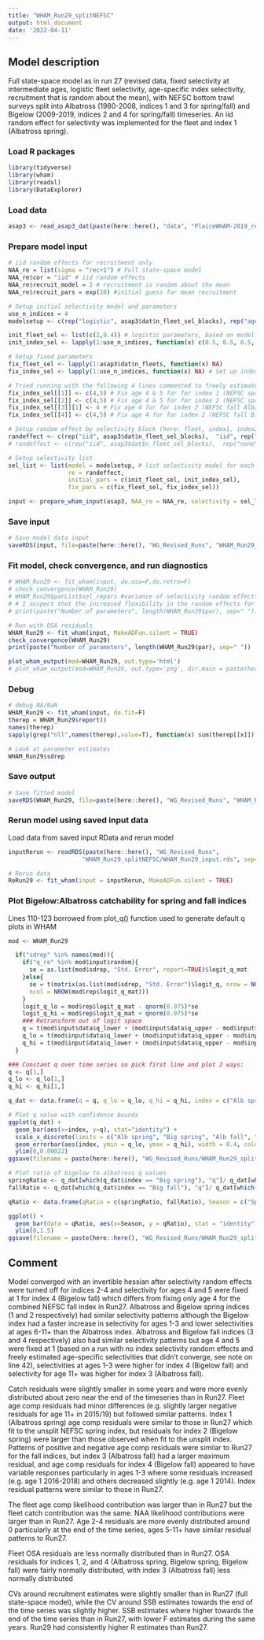 ```yaml
---
title: "WHAM_Run29_splitNEFSC"
output: html_document
date: '2022-04-11'
---
```


## Model description
Full state-space model as in run 27 (revised data, fixed selectivity at intermediate ages, logistic fleet selectivity, age-specific index selectivity, recruitment that is random about the mean), with NEFSC bottom trawl surveys split into Albatross (1980-2008, indices 1 and 3 for spring/fall) and Bigelow (2009-2019, indices 2 and 4 for spring/fall) timeseries. An iid random effect for selectivity was implemented for the fleet and index 1 (Albatross spring).

### Load R packages
```r
library(tidyverse)
library(wham)
library(readxl)
library(DataExplorer)
```

### Load data
```r
asap3 <- read_asap3_dat(paste(here::here(), "data", "PlaiceWHAM-2019_revised_NEFSC-LW-WAA_splitNEFSC.DAT", sep="/"))
```

### Prepare model input
```r
# iid random effects for recruitment only 
NAA_re = list(sigma = "rec+1") # Full state-space model
NAA_re$cor = "iid" # iid random effects
NAA_re$recruit_model = 2 # recruitment is random about the mean
NAA_re$recruit_pars = exp(10) #initial guess for mean recruitment

# Setup initial selectivity model and parameters
use_n_indices = 4
modelsetup <- c(rep("logistic", asap3$dat$n_fleet_sel_blocks), rep("age-specific", use_n_indices))

init_fleet_sel <- list(c(2,0.4)) # logistic parameters, based on model type
init_index_sel <- lapply(1:use_n_indices, function(x) c(0.5, 0.5, 0.5, 1, 1, 0.5, 0.5, 0.5, 0.5, 0.5, 0.5))

# Setup fixed parameters
fix_fleet_sel <- lapply(1:asap3$dat$n_fleets, function(x) NA) 
fix_index_sel <- lapply(1:use_n_indices, function(x) NA) # Set up index object

# Tried running with the following 4 lines commented to freely estimate all survey selectivities-at-age and no survey selectivity random effect (line 51) - all Bigelow fix age 4 and 5 at 1
fix_index_sel[[1]] <- c(4,5) # Fix age 4 & 5 for for index 1 (NEFSC spring Albatross)
fix_index_sel[[2]] <- c(4,5) # Fix age 4 & 5 for for index 2 (NEFSC spring Bigelow)
fix_index_sel[[3]][1] <- 4 # Fix age 4 for for index 2 (NEFSC fall Albatross)
fix_index_sel[[4]] <- c(4,5) # Fix age 4 for for index 2 (NEFSC fall Bigelow)

# Setup random effect by selectivity block (here: fleet, index1, index2, index3, index4)
randeffect <- c(rep("iid", asap3$dat$n_fleet_sel_blocks),  "iid", rep("none", 3)) # Don't include selectivity random effects for surveys, use to freely estimate selectivity for fleets
# randeffect <- c(rep("iid", asap3$dat$n_fleet_sel_blocks),  rep("none", use_n_indices)) # Don't include selectivity random effects for surveys, use to freely estimate selectivity for fleets

# Setup selectivity list
sel_list <- list(model = modelsetup, # list selectivity model for each fleet and index
                 re = randeffect,
                 initial_pars = c(init_fleet_sel, init_index_sel),
                 fix_pars = c(fix_fleet_sel, fix_index_sel))

input <- prepare_wham_input(asap3, NAA_re = NAA_re, selectivity = sel_list, model_name = "WHAM_Run29") 
```

### Save input
```r
# Save model data input
saveRDS(input, file=paste(here::here(), "WG_Revised_Runs", "WHAM_Run29_splitNEFSC", "WHAM_Run29_input.rds", sep="/"))
```

### Fit model, check convergence, and run diagnostics
```r
# WHAM_Run29 <- fit_wham(input, do.osa=F,do.retro=F) 
# check_convergence(WHAM_Run29)
# WHAM_Run29$parList$sel_repars #variance of selectivity random effects -> 0 for (last 3) surveys except first (Albatross Spring?) 
# # I suspect that the increased flexibility in the random effects for numbers at age negates the need for selectivity RE for these surveys. So, perhaps try removing the selectivity re for at least the last 3 surveys.
# print(paste("Number of parameters", length(WHAM_Run29$par), sep=" "))

# Run with OSA residuals
WHAM_Run29 <- fit_wham(input, MakeADFun.silent = TRUE) 
check_convergence(WHAM_Run29)
print(paste("Number of parameters", length(WHAM_Run29$par), sep=" "))

plot_wham_output(mod=WHAM_Run29, out.type='html')
# plot_wham_output(mod=WHAM_Run29, out.type='png', dir.main = paste(here::here(), "WHAM_Run29", sep="/"))
```

### Debug
```r
# debug NA/NaN
WHAM_Run29 <- fit_wham(input, do.fit=F)
therep = WHAM_Run29$report()
names(therep)
sapply(grep("nll",names(therep),value=T), function(x) sum(therep[[x]]))

# Look at parameter estimates
WHAM_Run29$sdrep
```

### Save output
```r
# Save fitted model
saveRDS(WHAM_Run29, file=paste(here::here(), "WG_Revised_Runs", "WHAM_Run29_splitNEFSC", "WHAM_Run29_model.rds", sep="/"))
```

### Rerun model using saved input data
Load data from saved input RData and rerun model
```r
inputRerun <- readRDS(paste(here::here(), "WG_Revised_Runs",
                     "WHAM_Run29_splitNEFSC/WHAM_Run29_input.rds", sep="/"))

# Rerun data
ReRun29 <- fit_wham(input = inputRerun, MakeADFun.silent = TRUE)
```

### Plot Bigelow:Albatross catchability for spring and fall indices
Lines 110-123 borrowed from plot_q() function used to generate default q plots in WHAM
```r
mod <- WHAM_Run29

  if("sdrep" %in% names(mod)){
    if("q_re" %in% mod$input$random){
      se = as.list(mod$sdrep, "Std. Error", report=TRUE)$logit_q_mat
    }else{
      se = t(matrix(as.list(mod$sdrep, "Std. Error")$logit_q, nrow = NCOL(mod$rep$logit_q_mat), 
      ncol = NROW(mod$rep$logit_q_mat)))
    }
    logit_q_lo = mod$rep$logit_q_mat - qnorm(0.975)*se
    logit_q_hi = mod$rep$logit_q_mat + qnorm(0.975)*se
    ### Retransform out of logit space
    q = t(mod$input$data$q_lower + (mod$input$data$q_upper - mod$input$data$q_lower)/(1+exp(-t(mod$rep$logit_q_mat))))
    q_lo = t(mod$input$data$q_lower + (mod$input$data$q_upper - mod$input$data$q_lower)/(1+exp(-t(logit_q_lo))))
    q_hi = t(mod$input$data$q_lower + (mod$input$data$q_upper - mod$input$data$q_lower)/(1+exp(-t(logit_q_hi))))
  }

### Constant q over time series so pick first line and plot 2 ways:
q <- q[1,]
q_lo <- q_lo[1,]
q_hi <- q_hi[1,]

q_dat <- data.frame(q = q, q_lo = q_lo, q_hi = q_hi, index = c("Alb spring", "Big spring", "Alb fall", "Big fall"))

# Plot q value with confidence bounds
ggplot(q_dat) + 
  geom_bar(aes(x=index, y=q), stat="identity") + 
  scale_x_discrete(limits = c("Alb spring", "Big spring", "Alb fall", "Big fall")) + 
  geom_errorbar(aes(index, ymin = q_lo, ymax = q_hi), width = 0.4, colour = "orange", size = 1.3) +
  ylim(0,0.00022)
ggsave(filename = paste(here::here(), "WG_Revised_Runs/WHAM_Run29_splitNEFSC/plots_png/q_barplot.png", sep="/"))

# Plot ratio of bigelow to albatross q values
springRatio <- q_dat[which(q_dat$index == "Big spring"), "q"]/ q_dat[which(q_dat$index == "Alb spring"), "q"]
fallRatio <- q_dat[which(q_dat$index == "Big fall"), "q"]/ q_dat[which(q_dat$index == "Alb fall"), "q"]

qRatio <- data.frame(qRatio = c(springRatio, fallRatio), Season = c("Spring", "Fall"))

ggplot() +
  geom_bar(data = qRatio, aes(x=Season, y = qRatio), stat = "identity") + 
  ylim(0,1.5)
ggsave(filename = paste(here::here(), "WG_Revised_Runs/WHAM_Run29_splitNEFSC/plots_png/qRatio_barplot.png", sep="/"))
```

## Comment
Model converged with an invertible hessian after selectivity random effects were turned off for indices 2-4 and selectivity for ages 4 and 5 were fixed at 1 for index 4 (Bigelow fall) which differs from fixing only age 4 for the combined NEFSC fall index in Run27. Albatross and Bigelow spring indices (1 and 2 respectively) had similar selectivity patterns although the Bigelow index had a faster increase in selectivity for ages 1-3 and lower selectivities at ages 6-11+ than the Albatross index. Albatross and Bigelow fall indices (3 and 4 respectively) also had similar selectivity patterns but age 4 and 5 were fixed at 1 (based on a run with no index selectivity random effects and freely estimated age-specific selectivities that didn't converge, see note on line 42), selectivities at ages 1-3 were higher for index 4 (Bigelow fall) and selectivity for age 11+ was higher for index 3 (Albatross fall). 

Catch residuals were slightly smaller in some years and were more evenly distributed about zero near the end of the timeseries than in Run27. Fleet age comp residuals had minor differences (e.g. slightly larger negative residuals for age 11+ in 2015/19) but followed similar patterns. Index 1 (Albatross spring) age comp residuals were similar to those in Run27 which fit to the unsplit NEFSC spring index, but residuals for index 2 (Bigelow spring) were larger than those observed when fit to the unsplit index. Patterns of positive and negative age comp residuals were similar to Run27 for the fall indices, but index 3 (Albatross fall) had a larger maximum residual, and age comp residuals for index 4 (Bigelow fall) appeared to have variable responses particularly in ages 1-3 where some residuals increased (e.g. age 1 2016-2018) and others decreased slightly (e.g. age 1 2014). Index residual patterns were similar to those in Run27.

The fleet age comp likelihood contribution was larger than in Run27 but the fleet catch contribution was the same. NAA likelihood contributions were larger than in Run27. Age 2-4 residuals are more evenly distributed around 0 particularly at the end of the time series, ages 5-11+ have similar residual patterns to Run27.

Fleet OSA residuals are less normally distributed than in Run27. OSA residuals for indices 1, 2, and 4 (Albatross spring, Bigelow spring, Bigelow fall) were fairly normally distributed, with index 3 (Albatross fall) less normally distributed

CVs around recruitment estimates were slightly smaller than in Run27 (full state-space model), while the CV around SSB estimates towards the end of the time series was slightly higher. SSB estimates where higher towards the end of the time series than in Run27, with lower F estimates during the same years. Run29 had consistently higher R estimates than Run27. 

